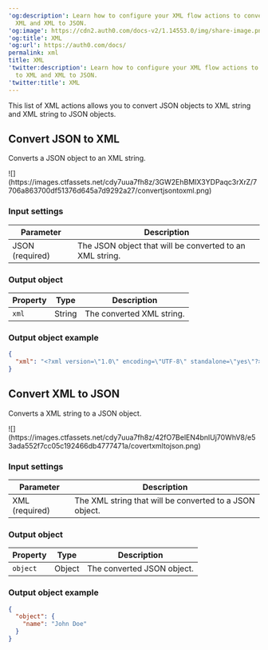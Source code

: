 ---
'og:description': Learn how to configure your XML flow actions to convert JSON to
  XML and XML to JSON.
'og:image': https://cdn2.auth0.com/docs-v2/1.14553.0/img/share-image.png
'og:title': XML
'og:url': https://auth0.com/docs/
permalink: xml
title: XML
'twitter:description': Learn how to configure your XML flow actions to convert JSON
  to XML and XML to JSON.
'twitter:title': XML
---
This list of XML actions allows you to convert JSON objects to XML string and XML string to JSON objects.

## Convert JSON to XML

Converts a JSON object to an XML string.

<Frame>![](https://images.ctfassets.net/cdy7uua7fh8z/3GW2EhBMIX3YDPaqc3rXrZ/7706a863700df51376d645a7d9292a27/convertjsontoxml.png)</Frame>

### Input settings

<table class="table">
<thead>
<tr>
<th><b>Parameter</b></th>
<th><b>Description</b></th>
</tr>
</thead>
<tbody>
<tr>
<td>JSON (required)</td>
<td>
              The JSON object that will be converted to an XML string.
          </td>
</tr>
</tbody>
</table>

### Output object

<table class="table">
<thead>
<tr>
<th><b>Property</b></th>
<th><b>Type</b></th>
<th><b>Description</b></th>
</tr>
</thead>
<tbody>
<tr>
<td><code>xml</code></td>
<td>String</td>
<td>The converted XML string.</td>
</tr>
</tbody>
</table>

### Output object example

```json lines
{
  "xml": "<?xml version=\"1.0\" encoding=\"UTF-8\" standalone=\"yes\"?>\n<name>John Doe</name>"
}
```






## Convert XML to JSON

Converts a XML string to a JSON object.

<Frame>![](https://images.ctfassets.net/cdy7uua7fh8z/42fO7BelEN4bnlUj70WhV8/e53ada552f7cc05c192466db4777471a/covertxmltojson.png)</Frame>

### Input settings

<table class="table">
<thead>
<tr>
<th><b>Parameter</b></th>
<th><b>Description</b></th>
</tr>
</thead>
<tbody>
<tr>
<td>XML (required)</td>
<td>
              The XML string that will be converted to a JSON object.
          </td>
</tr>
</tbody>
</table>

### Output object

<table class="table">
<thead>
<tr>
<th><b>Property</b></th>
<th><b>Type</b></th>
<th><b>Description</b></th>
</tr>
</thead>
<tbody>
<tr>
<td><code>object</code></td>
<td>Object</td>
<td>The converted JSON object.</td>
</tr>
</tbody>
</table>

### Output object example

```json lines
{
  "object": {
    "name": "John Doe"
  }
}
```






##